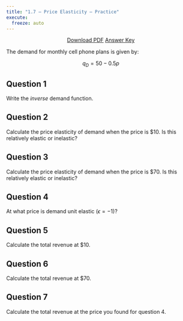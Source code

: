```yaml
---
title: "1.7 — Price Elasticity — Practice"
execute:
  freeze: auto
---
```


<p style="text-align:center"><a target="_blank" href="/files/practice/1.7-practice-pdf.pdf"><span class="btn btn-primary btn-lg"><i class="fas fa-file-pdf"></i> Download PDF</a></span> <a target="_blank" href="/files/practice/1.7-practice-answers.html"><span class="btn btn-primary btn-lg"><i class="far fa-life-ring"></i> Answer Key</a></span></p>

The demand for monthly cell phone plans is given by:

$$q_D =  50-0.5p$$

## Question 1 
Write the *inverse* demand function.

## Question 2 
Calculate the price elasticity of demand when the price is <span>&#36;</span>10. Is this relatively elastic or inelastic?

## Question 3
Calculate the price elasticity of demand when the price is <span>&#36;</span>70. Is this relatively elastic or inelastic?

## Question 4
At what price is demand unit elastic $(\epsilon=-1)$?

## Question 5
Calculate the total revenue at <span>&#36;</span>10.

## Question 6
Calculate the total revenue at <span>&#36;</span>70.

## Question 7
Calculate the total revenue at the price you found for question 4.